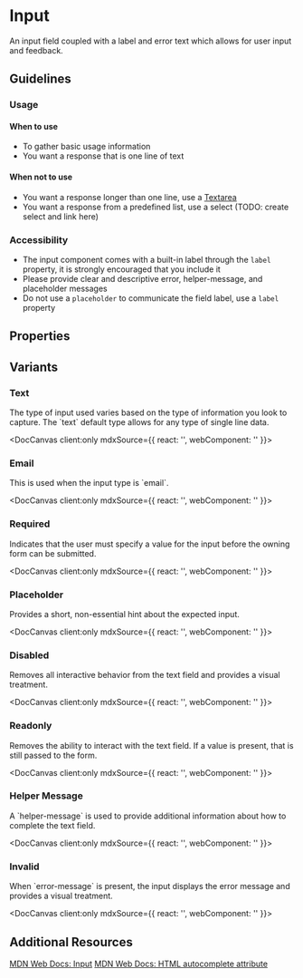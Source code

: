 
# Input

<p>
  An input field coupled with a label and error text which allows for user input and feedback.
</p>

## Guidelines
### Usage

#### When to use
- To gather basic usage information
- You want a response that is one line of text

#### When not to use
- You want a response longer than one line, use a [Textarea](/docs/components-textarea--default)
- You want a response from a predefined list, use a select (TODO: create select and link here)


### Accessibility
- The input component comes with a built-in label through the `label` property, it is strongly encouraged that you include it
- Please provide clear and descriptive error, helper-message, and placeholder messages
- Do not use a `placeholder` to communicate the field label, use a `label` property

## Properties
<DocArgsTable componentName="pds-input" docSource={components} />

## Variants

### Text
<p>The type of input used varies based on the type of information you look to capture. The `text` default type allows for any type of single line data.</p>

<DocCanvas client:only
  mdxSource={{
    react: '<PdsInput componentId="pds-input-text-example" label="Name" type="text" value="Frank Dux"></PdsInput>',
    webComponent: '<pds-input component-id="pds-input-text-example" label="Name" type="text" value="Frank Dux"></pds-input>'
}}>
  <pds-input component-id="pds-input-text-example" label="Name" type="text" value="Frank Dux"></pds-input>
</DocCanvas>

### Email
<p>This is used when the input type is `email`.</p>

<DocCanvas client:only
  mdxSource={{
    react: '<PdsInput componentId="pds-input-email-example" label="Email Address" type="email" value="frank@example.com"></PdsInput>',
    webComponent: '<pds-input component-id="pds-input-email-example" label="Email Address" type="email" value="frank@example.com"></pds-input>'
}}>
  <pds-input component-id="pds-input-email-example" label="Email Address" type="email" value="frank@example.com"></pds-input>
</DocCanvas>

### Required
<p>Indicates that the user must specify a value for the input before the owning form can be submitted.</p>

<DocCanvas client:only
  mdxSource={{
    react: '<PdsInput componentId="pds-input-required-example" label="Name" type="email" required="true" value="Frank Dux"></PdsInput>',
    webComponent: '<pds-input component-id="pds-input-required-example" label="Name" type="email" required="true" value="Frank Dux"></pds-input>'
}}>
  <pds-input component-id="pds-input-required-example" label="Name" type="email" required="true" value="Frank Dux"></pds-input>
</DocCanvas>

### Placeholder
<p>Provides a short, non-essential hint about the expected input.</p>

<DocCanvas client:only
  mdxSource={{
    react: '<PdsInput componentId="pds-input-placeholder-example" label="Email" type="email" placeholder="Enter a email address..." value=""></PdsInput>',
    webComponent: '<pds-input component-id="pds-input-placeholder-example" label="Email" type="email" placeholder="Enter a email address..." value=""></pds-input>'
}}>
  <pds-input component-id="pds-input-placeholder-example" label="Email" type="email" placeholder="Enter a email address..." value=""></pds-input>
</DocCanvas>

### Disabled
<p>Removes all interactive behavior from the text field and provides a visual treatment.</p>

<DocCanvas client:only
  mdxSource={{
    react: '<PdsInput componentId="pds-input-disabled-example" label="Name" type="email" disabled="true" value="Frank Dux"></PdsInput>',
    webComponent: '<pds-input component-id="pds-input-disabled-example" label="Name" type="email" disabled="true" value="Frank Dux"></pds-input>'
}}>
  <pds-input component-id="pds-input-disabled-example" label="Name" type="email" disabled="true" value="Frank Dux"></pds-input>
</DocCanvas>

### Readonly
<p>Removes the ability to interact with the text field. If a value is present, that is still passed to the form.</p>

<DocCanvas client:only
  mdxSource={{
    react: '<PdsInput componentId="pds-input-readonly-example" label="Name" type="email" readonly="true" value="Frank Dux"></PdsInput>',
    webComponent: '<pds-input component-id="pds-input-readonly-example" label="Name" type="email" readonly="true" value="Frank Dux"></pds-input>'
}}>
  <pds-input component-id="pds-input-readonly-example" label="Name" type="email" readonly="true" value="Frank Dux"></pds-input>
</DocCanvas>

### Helper Message
<p>A `helper-message` is used to provide additional information about how to complete the text field.</p>

<DocCanvas client:only
  mdxSource={{
    react: '<PdsInput componentId="pds-input-help-example" label="Name" type="email" helperMessage="Please use the correct format" value="Frank Dux"></PdsInput>',
    webComponent: '<pds-input component-id="pds-input-help-example" label="Name" type="email" helper-message="Please use the correct format" value="Frank Dux"></pds-input>'
}}>
  <pds-input component-id="pds-input-help-example" label="Name" type="email" helper-message="Please use the correct format" value="Frank Dux"></pds-input>
</DocCanvas>

### Invalid
<p>When `error-message` is present, the input displays the error message and provides a visual treatment.</p>

<DocCanvas client:only
  mdxSource={{
    react: '<PdsInput componentId="pds-input-error-example" label="Email address" type="email" errorMessage="Please provide a valid email address" value="Frank Dux"></PdsInput>',
    webComponent: '<pds-input component-id="pds-input-error-example" label="Email address" type="email" error-message="Please provide a valid email address" value="Frank Dux"></pds-input>'
}}>
  <pds-input component-id="pds-input-error-example" label="Email address" type="email" error-message="Please provide a valid email address" value="Frank Dux"></pds-input>
</DocCanvas>

## Additional Resources

[MDN Web Docs: Input](https://developer.mozilla.org/en-US/docs/Web/HTML/Element/input)
[MDN Web Docs: HTML autocomplete attribute](https://developer.mozilla.org/en-US/docs/Web/HTML/Attributes/autocomplete)
